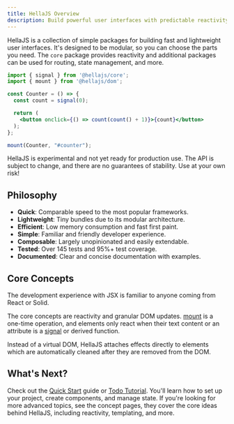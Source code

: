 ```yaml
---
title: HellaJS Overview
description: Build powerful user interfaces with predictable reactivity and JSX.
---
```




HellaJS is a collection of simple packages for building fast and lightweight user interfaces. It's designed to be modular, so you can choose the parts you need. The `core` package provides reactivity and additional packages can be used for routing, state management, and more.

``` jsx
import { signal } from '@hellajs/core';
import { mount } from '@hellajs/dom';

const Counter = () => {
  const count = signal(0);

  return (
    <button onclick={() => count(count() + 1)}>{count}</button>
  );
};

mount(Counter, "#counter");

```

<div class="mt-6">
  <Aside type="caution" title="Disclaimer">
    <p>
      HellaJS is experimental and not yet ready for production use. The API is subject to change, and there are no guarantees of stability. Use at your own risk!
    </p>
  </Aside>
</div>

## Philosophy

- **Quick**: Comparable speed to the most popular frameworks.
- **Lightweight**: Tiny bundles due to its modular architecture.
- **Efficient**: Low memory consumption and fast first paint.
- **Simple**: Familiar and friendly developer experience.
- **Composable**: Largely unopinionated and easily extendable.
- **Tested**: Over 145 tests and 95%+ test coverage.
- **Documented**: Clear and concise documentation with examples.


## Core Concepts

The development experience with JSX is familiar to anyone coming from React or Solid.

The core concepts are reactivity and granular DOM updates. [mount](/packages/dom/mount) is a one-time operation, and elements only react when their text content or an attribute is a [signal](/packages/core/signal) or derived function.

Instead of a virtual DOM, HellaJS attaches effects directly to elements which are automatically cleaned after they are removed from the DOM.

## What's Next?

Check out the [Quick Start](/learn/quick-start) guide or [Todo Tutorial](/learn/todo-tutorial). You'll learn how to set up your project, create components, and manage state. If you're looking for more advanced topics, see the concept pages, they cover the core ideas behind HellaJS, including reactivity, templating, and more.
